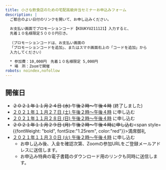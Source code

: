 ```yaml
---
title: 小さな飲食店のための宅配高級弁当セミナーお申込みフォーム
description: |
  ご都合のよい日付のリンクを開いて、お申し込みください。
  
  お支払い画面でプロモーションコード【KOUKYU211121】入力すると、
  先着１０名様限定５０００円引き。
  
  （プロモーションコードは、お支払い画面の
  「プロモーションコードを追加」、またはスマホ画面右上の「コードを追加」から
  入力してください）

  * 参加費：10,000円　先着１０名様限定 5,000円
  * 場　所：Zoomで開催
robots: noindex,nofollow
---
```

## 開催日

* <s>２０２１年１１月２４日 (水) 午後２時〜午後４時</s> (終了しました)
* [２０２１年１１月２７日 (土) 午後２時〜午後４時](https://buy.stripe.com/7sI5mQ56ee2hf2ofZ1) に申し込む
* [２０２１年１１月２８日 (日) 午後２時〜午後４時](https://buy.stripe.com/6oE6qUeGObU9bQc004) に申し込む
* <s>２０２１年１１月２９日 (月) 午後２時〜午後４時に申し込む</s><span style={{fontWeight: "bold", fontSize:"1.25rem", color:"red"}}>満席</span>御礼
* [２０２１年１１月３０日 (火) 午後２時〜午後４時](https://buy.stripe.com/4gw9D6eGO1fv9I46op) に申し込む
    * お申し込み後、入金を確認次第、Zoomの参加URLをご登録メールアドレスに送信します。
    * お申込み特典の電子書籍のダウンロード用のリンクも同時に送信します。
